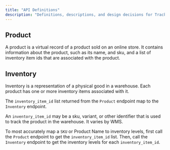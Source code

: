 ```yaml
---
title: "API Definitions"
description: "Definitions, descriptions, and design decisions for Trackstar's API."
---
```


## Product

A product is a virtual record of a product sold on an online store. It contains information about the product, such as its name, and sku, 
and a list of inventory item ids that are associated with the product.

## Inventory

Inventory is a representation of a physical good in a warehouse. Each product has one or more inventory items associated with it.

The `inventory_item_id` list returned from the `Product` endpoint map to the `Inventory` endpoint.

An `inventory_item_id` may be a sku, variant, or other identifier that is used to track the product in the warehouse. It varies by WMS.

To most accurately map a `SKU` or Product Name to inventory levels, first call the `Product` endpoint to get the `inventory_item_id` list. 
Then, call the `Inventory` endpoint to get the inventory levels for each `inventory_item_id`.